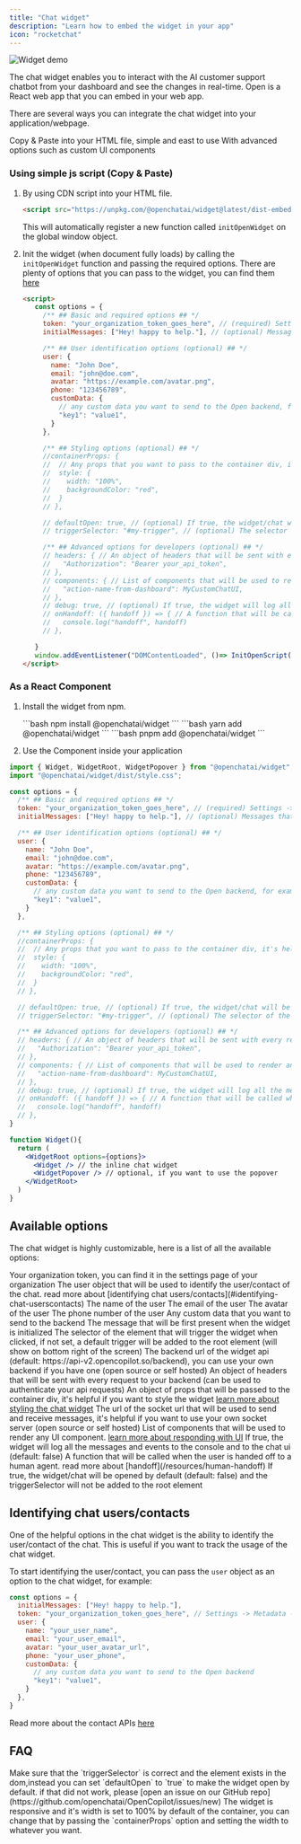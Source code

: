 ```yaml
---
title: "Chat widget"
description: "Learn how to embed the widget in your app"
icon: "rocketchat"
---
```


<img src="/widget/example.png" alt="Widget demo" />



The chat widget enables you to interact with the AI customer support chatbot from your dashboard and see the changes in real-time. Open is a React web app that you can embed in your web app.

There are several ways you can integrate the chat widget into your application/webpage.


<CardGroup cols={2}>
  <Card title="As a JavaScript File" href='#using-simple-js-script' icon="js">Copy & Paste into your HTML file, simple and east to use</Card>
  <Card title='As a React Component (via npm)' href='#as-a-react-component' icon='react'>With advanced options such as custom UI components</Card>
</CardGroup>

### Using simple js script (Copy & Paste)

1. By using CDN script into your HTML file.
   ```html
   <script src="https://unpkg.com/@openchatai/widget@latest/dist-embed/script.js"></script>
   ```
   This will automatically register a new function called `initOpenWidget` on the global window object.

2. Init the widget (when document fully loads) by calling the `initOpenWidget` function and passing the required options.
    There are plenty of options that you can pass to the widget, you can find them [here](#options)
   ```html
   <script>
      const options = {
        /** ## Basic and required options ## */
        token: "your_organization_token_goes_here", // (required) Settings -> Metadata -> Token
        initialMessages: ["Hey! happy to help."], // (optional) Messages that will be first present when the chat widget is initialized

        /** ## User identification options (optional) ## */
        user: {
          name: "John Doe",
          email: "john@doe.com",
          avatar: "https://example.com/avatar.png",
          phone: "123456789",
          customData: {
            // any custom data you want to send to the Open backend, for example:
            "key1": "value1",
          }
        },

        /** ## Styling options (optional) ## */
        //containerProps: {
        //  // Any props that you want to pass to the container div, it's helpful if you want to style the widget
        //  style: {
        //    width: "100%",
        //    backgroundColor: "red",
        //  }
        // },

        // defaultOpen: true, // (optional) If true, the widget/chat will be opened by default (default: false) and the triggerSelector will not be added to the root element
        // triggerSelector: "#my-trigger", // (optional) The selector of the element that will trigger the widget when clicked, if not set, a default trigger will be added to the root element (will show on bottom right of the screen)

        /** ## Advanced options for developers (optional) ## */
        // headers: { // An object of headers that will be sent with every request to your backend (can be used to authenticate your api requests)
        //   "Authorization": "Bearer your_api_token",
        // },
        // components: { // List of components that will be used to render any UI component. read more about [responding with UI](#responding-with-ui)
        //   "action-name-from-dashboard": MyCustomChatUI,
        // },
        // debug: true, // (optional) If true, the widget will log all the messages and events to the console and to the chat ui (default: false)
        // onHandoff: ({ handoff }) => { // A function that will be called when the user is handed off to a human agent. read more about [handoff](/resources/human-handoff)
        //   console.log("handoff", handoff)
        // },

      }
      window.addEventListener("DOMContentLoaded", ()=> InitOpenScript(options)); // window.onload
   </script>
   ```

### As a React Component

1. Install the widget from npm.

   <Tabs>
     <Tab title="npm">
     ```bash
      npm install @openchatai/widget 
      ```
      </Tab>
     <Tab title="yarn">
     ```bash
      yarn add @openchatai/widget 
      ```
      </Tab>
     <Tab title="pnpm">
     ```bash 
     pnpm add @openchatai/widget 
     ```
     </Tab>
   </Tabs>

2. Use the Component inside your application

```jsx
import { Widget, WidgetRoot, WidgetPopover } from "@openchatai/widget"; 
import "@openchatai/widget/dist/style.css";

const options = {
  /** ## Basic and required options ## */
  token: "your_organization_token_goes_here", // (required) Settings -> Metadata -> Token
  initialMessages: ["Hey! happy to help."], // (optional) Messages that will be first present when the chat widget is initialized

  /** ## User identification options (optional) ## */
  user: {
    name: "John Doe",
    email: "john@doe.com",
    avatar: "https://example.com/avatar.png",
    phone: "123456789",
    customData: {
      // any custom data you want to send to the Open backend, for example:
      "key1": "value1",
    }
  },

  /** ## Styling options (optional) ## */
  //containerProps: {
  //  // Any props that you want to pass to the container div, it's helpful if you want to style the widget
  //  style: {
  //    width: "100%",
  //    backgroundColor: "red",
  //  }
  // },

  // defaultOpen: true, // (optional) If true, the widget/chat will be opened by default (default: false) and the triggerSelector will not be added to the root element
  // triggerSelector: "#my-trigger", // (optional) The selector of the element that will trigger the widget when clicked, if not set, a default trigger will be added to the root element (will show on bottom right of the screen)

  /** ## Advanced options for developers (optional) ## */
  // headers: { // An object of headers that will be sent with every request to your backend (can be used to authenticate your api requests)
  //   "Authorization": "Bearer your_api_token",
  // },
  // components: { // List of components that will be used to render any UI component. read more about [responding with UI](#responding-with-ui)
  //   "action-name-from-dashboard": MyCustomChatUI,
  // },
  // debug: true, // (optional) If true, the widget will log all the messages and events to the console and to the chat ui (default: false)
  // onHandoff: ({ handoff }) => { // A function that will be called when the user is handed off to a human agent. read more about [handoff](/resources/human-handoff)
  //   console.log("handoff", handoff)
  // },
}

function Widget(){
  return (
    <WidgetRoot options={options}>
      <Widget /> // the inline chat widget
      <WidgetPopover /> // optional, if you want to use the popover
    </WidgetRoot>
  )
}
```

## Available options

The chat widget is highly customizable, here is a list of all the available options:

<ResponseField name="Options" type="Object">
  <Expandable title="properties">
    <ResponseField name="token" type="string" required>
      Your organization token, you can find it in the settings page of your organization
    </ResponseField>
    <ResponseField name="user" type="object">
      The user object that will be used to identify the user/contact of the chat. read more about [identifying chat users/contacts](#identifying-chat-userscontacts)
      <Expandable title="properties">
        <ResponseField name="name" type="string">
          The name of the user
        </ResponseField>
        <ResponseField name="email" type="string">
          The email of the user
        </ResponseField>
        <ResponseField name="avatar" type="string">
          The avatar of the user
        </ResponseField>
        <ResponseField name="phone" type="string">
          The phone number of the user
        </ResponseField>
        <ResponseField name="customData" type="object">
          Any custom data that you want to send to the backend
        </ResponseField>
      </Expandable>
    </ResponseField>
    <ResponseField name="initialMessages" type="array">
      The message that will be first present when the widget is initialized
    </ResponseField>
    <ResponseField name="triggerSelector" type="string">
      The selector of the element that will trigger the widget when clicked, if not set, a default trigger will be added to the root element (will show on bottom right of the screen)
    </ResponseField>
    <ResponseField name="apiUrl" type="string">
      The backend url of the widget api (default: https://api-v2.opencopilot.so/backend), you can use your own backend if you have one (open source or self hosted)
    </ResponseField>
    <ResponseField name="headers" type="Object">
      An object of headers that will be sent with every request to your backend (can be used to authenticate your api requests)
    </ResponseField>
    <ResponseField name="containerProps" type="Object">
      An object of props that will be passed to the container div, it's helpful if you want to style the widget <a href="/widget/styling">learn more about styling the chat widget</a>
    </ResponseField>
    <ResponseField name="socketUrl" type="string">
      The url of the socket url that will be used to send and receive messages, it's helpful if you want to use your own socket server (open source or self hosted)
    </ResponseField>
    <ResponseField name="components" type="Object">
      List of components that will be used to render any UI component. <a href="/widget/not-gen-ui">learn more about responding with UI</a>
    </ResponseField>
    <ResponseField name="debug" type="boolean">
      If true, the widget will log all the messages and events to the console and to the chat ui (default: false)
    </ResponseField>
    <ResponseField name="onHandoff" type="function">
      A function that will be called when the user is handed off to a human agent. read more about [handoff](/resources/human-handoff)
    </ResponseField>
    <ResponseField name="defaultOpen" type="boolean">
      If true, the widget/chat will be opened by default (default: false) and the triggerSelector will not be added to the root element
    </ResponseField>
  </Expandable>
</ResponseField>


## Identifying chat users/contacts

One of the helpful options in the chat widget is the ability to identify the user/contact of the chat. This is useful if you want to track the usage of the chat widget.

To start identifying the user/contact, you can pass the `user` object as an option to the chat widget, for example:

```jsx
const options = {
  initialMessages: ["Hey! happy to help."], 
  token: "your_organization_token_goes_here", // Settings -> Metadata -> Token
  user: {
    name: "your_user_name",
    email: "your_user_email",
    avatar: "your_user_avatar_url",
    phone: "your_user_phone",
    customData: {
      // any custom data you want to send to the Open backend
      "key1": "value1",
    }
  },
}
```

Read more about the contact APIs <a href="/api-reference/contacts/introduction">here</a>

## FAQ

<AccordionGroup>
  <Accordion title="The widget is not showing up">
    Make sure that the `triggerSelector` is correct and the element exists in
    the dom,instead you can set `defaultOpen` to `true` to make the widget open by default.
    if that did not work, please [open an issue on our GitHub repo](https://github.com/openchatai/OpenCopilot/issues/new)
  </Accordion>

  <Accordion title="The widget is so small">
    The widget is responsive and it's width is set to 100% by default of the container, you can change that by passing the
    `containerProps` option and setting the width to whatever you want.
  </Accordion>
</AccordionGroup>